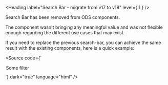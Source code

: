 
<Meta title="ODS Components/Search Bar" />

<Heading label="Search Bar - migrate from v17 to v18" level={ 1 } />

Search Bar has been removed from ODS components. <OdsBadge color="critical" label="Removed" size="sm" />

The component wasn't bringing any meaningful value and was not flexible enough regarding the different use cases
that may exist.

If you need to replace the previous search-bar, you can achieve the same result with the existing components,
here is a quick example:

<Source code={`
<style>
    .search-bar {
      display: grid;
      grid-template-columns: max-content 1fr max-content;
    }

    .search-bar__input::part(input) {
      border-radius: 0;
      border-left: 0;
    }

    .search-bar__button::part(button) {
      border-top-left-radius: 0;
      border-bottom-left-radius: 0;
    }
  </style>

<div class="search-bar">
  <ods-select border-rounded="left"
              dropdown-width="auto">
    <option value="filter-1">Some filter</option>
    <!-- ... -->
  </ods-select>

  <ods-input class="search-bar__input">
  </ods-input>

  <ods-button class="search-bar__button"
              icon="magnifying-glass"
              size="sm">
  </ods-button>
</div>
`}
        dark="true"
        language="html" />
